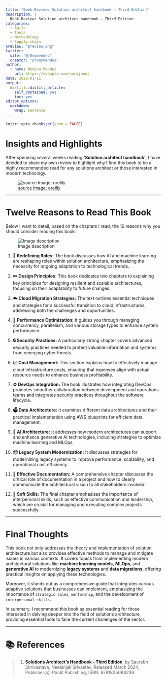 ```yaml
---
title: "Book Review: Solution architect handbook – Third Edition"
description: |
  Book Review: Solution architect handbook – Third Edition
categories:
  - Agile 
  - Tools
  - Methodology
  - Supply chain
preview: "preview.png"
twitter:
  site: "@r0mymendez"
  creator: "@r0mymendez"
author:
  - name: Romina Mendez
    url: https://example.com/norajones
date: 2025-01-11
output:
  distill::distill_article:
    self_contained: yes
    toc: yes
editor_options: 
  markdown: 
    wrap: sentence
---
```


```r
knitr::opts_chunk$set(echo = FALSE)
```

# Insights and Highlights

After spending several weeks reading **'Solution architect handbook'**, I have decided to share my own review to highlight why I find this book to be a highly recommended read for any solutions architect or those interested in modern technology.

![[source Image: oreilly](https://www.oreilly.com/library/view/aws-for-solutions/9781803238951/)](img/img-1.jpg){style="display: block;   margin-left: auto;   margin-right: auto;"}

------------------------------------------------------------------------

# Twelve Reasons to Read This Book

Below I want to detail, based on the chapters I read, the 12 reasons why you should consider reading this book:

![Image description](preview.png)

1.  **👥 Redefining Roles:** The book discusses how AI and machine learning are reshaping roles within solution architecture, emphasizing the necessity for ongoing adaptation to technological trends.

2.  **✏️ Design Principles:** This book dedicates two chapters to explaining key principles for designing resilient and scalable architectures, focusing on their adaptability to future changes.

3.  **☁️ Cloud Migration Strategies:** The text outlines essential techniques and strategies for a successful transition to cloud infrastructures, addressing both the challenges and opportunities.

4.  **🚀 Performance Optimization:** It guides you through managing concurrency, parallelism, and various storage types to enhance system performance.

5.  **🔒 Security Practices:** A particularly strong chapter covers advanced security practices needed to protect valuable information and systems from emerging cyber threats.

6.  **📈 Cost Management:** This section explains how to effectively manage cloud infrastructure costs, ensuring that expenses align with actual resource needs to enhance business profitability.

7.  **⚙️ DevOps Integration:** The book illustrates how integrating DevOps promotes smoother collaboration between development and operations teams and integrates security practices throughout the software lifecycle.

8.  **🗳 Data Architecture:** It examines different data architectures and their practical implementation using AWS blueprints for efficient data management.

9.  **🤖 AI Architecture:** It addresses how modern architectures can support and enhance generative AI technologies, including strategies to optimize machine learning and MLOps.

10. **📦 Legacy System Modernization:** It discusses strategies for modernizing legacy systems to improve performance, scalability, and operational cost efficiency.

11. **📄 Effective Documentation:** A comprehensive chapter discusses the critical role of documentation in a project and how to clearly communicate the architectural vision to all stakeholders involved.

12. **💬 Soft Skills:** The final chapter emphasizes the importance of interpersonal skills, such as effective communication and leadership, which are crucial for managing and executing complex projects successfully.

------------------------------------------------------------------------

# Final Thoughts

This book not only addresses the theory and implementation of solution architecture but also provides effective methods to manage and mitigate issues in various contexts.
It covers topics from implementing modern architectural solutions like **machine learning models**, **MLOps**, and **generative AI** to modernizing **legacy systems** and **data migrations**, offering practical insights on applying these technologies.

Moreover, it stands out as a comprehensive guide that integrates various adaptive solutions that businesses can implement, emphasizing the importance of `strategic roles`, `mentorship`, and the development of `interpersonal skills`.

In summary, I recommend this book as essential reading for those interested in delving deeper into the field of solutions architecture, providing essential tools to face the current challenges of the sector.

------------------------------------------------------------------------

# 📚 References

> 1.  [**Solutions Architect's Handbook - Third Edition**](https://www.oreilly.com/library/view/solutions-architects-handbook/9781835084236/), by Saurabh Shrivastava, Neelanjali Srivastav, Released March 2024, Publisher(s): Packt Publishing, ISBN: 9781835084236
